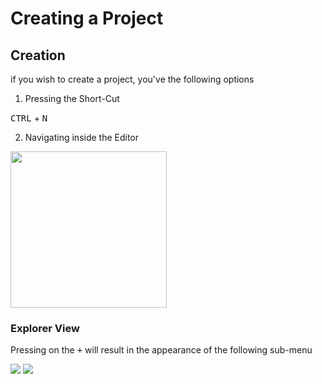 
# Creating a Project

## Creation
if you wish to create a project, you've the following options

1. Pressing the Short-Cut

<kbd>CTRL</kbd> + <kbd>N</kbd>

2. Navigating inside the Editor

<Tabs>
  <TabItem value="animated" label="Animated (Visual)" default>
    <img src={ExplorerViewAnimated} width="250"/>
  </TabItem>
  <TabItem value="stepByStep" label="Split up (Step-By-Step)">
    <h3>Explorer View</h3>
    <p>Pressing on the <kbd>+</kbd> will result in the appearance of the following sub-menu</p>
    <div style={{
      display: 'flex',
      flexWrap: 'nowrap',
      flexDirection: 'row',
      alignItems: 'flex-start',
      justifyContent: 'space-evenly'
    }}>
      <img src={ExplorerView} width=""/>
      <img src={ExplorerViewOptions}/>
    </div>
  </TabItem>
</Tabs>